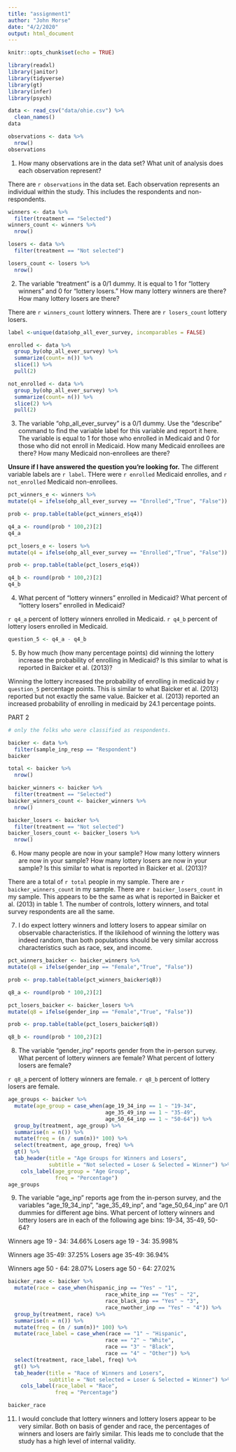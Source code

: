 ```yaml
---
title: "assignment1"
author: "John Morse"
date: "4/2/2020"
output: html_document
---
```


```r
knitr::opts_chunk$set(echo = TRUE)
```

```r
library(readxl)
library(janitor)
library(tidyverse)
library(gt)
library(infer)
library(psych)
```

```r
data <- read_csv("data/ohie.csv") %>% 
  clean_names()
data
```

```r
observations <- data %>% 
  nrow()
observations
```

1.	How many observations are in the data set? What unit of analysis does each observation represent?

There are `r observations` in the data set. Each observation represents an individual within the study. This includes the respondents and non-respondents.

```r
winners <- data %>% 
  filter(treatment == "Selected") 
winners_count <- winners %>% 
  nrow()

losers <- data %>% 
  filter(treatment == "Not selected") 

losers_count <- losers %>% 
  nrow()

```

2.	The variable “treatment” is a 0/1 dummy. It is equal to 1 for “lottery winners” and 0 for “lottery losers.” How many lottery winners are there? How many lottery losers are there?

There are `r winners_count` lottery winners. There are `r losers_count` lottery losers.

```r
label <-unique(data$ohp_all_ever_survey, incomparables = FALSE) 

enrolled <- data %>% 
  group_by(ohp_all_ever_survey) %>% 
  summarize(count= n()) %>%
  slice(1) %>% 
  pull(2)

not_enrolled <- data %>% 
  group_by(ohp_all_ever_survey) %>% 
  summarize(count= n()) %>%
  slice(2) %>% 
  pull(2)

```

3. The variable “ohp_all_ever_survey” is a 0/1 dummy. Use the “describe” command to find the variable label for this variable and report it here. The variable is equal to 1 for those who enrolled in Medicaid and 0 for those who did not enroll in Medicaid. How many Medicaid enrollees are there? How many Medicaid non-enrollees are there?

**Unsure if I have answered the question you're looking for.**
The different variable labels are `r label`. THere were `r enrolled` Medicaid enrolles, and `r not_enrolled` Medicaid non-enrollees.

```r
pct_winners_e <- winners %>% 
mutate(q4 = ifelse(ohp_all_ever_survey == "Enrolled","True", "False"))

prob <- prop.table(table(pct_winners_e$q4))

q4_a <- round(prob * 100,2)[2]
q4_a

pct_losers_e <- losers %>% 
mutate(q4 = ifelse(ohp_all_ever_survey == "Enrolled","True", "False"))

prob <- prop.table(table(pct_losers_e$q4))

q4_b <- round(prob * 100,2)[2]
q4_b

```
4.	What percent of “lottery winners” enrolled in Medicaid? What percent of “lottery losers” enrolled in Medicaid?

`r q4_a` percent of lottery winners enrolled in Medicaid. `r q4_b` percent of lottery losers enrolled in Medicaid.


```r
question_5 <- q4_a - q4_b
```

5.	By how much (how many percentage points) did winning the lottery increase the probability of enrolling in Medicaid? Is this similar to what is reported in Baicker et al. (2013)?

Winning the lottery increased the probability of enrolling in medicaid by `r question_5` percentage points. This is similar to what Baicker et al. (2013) reported but not exactly the same value. Baicker et al. (2013) reported an increased probability of enrolling in medicaid by 24.1 percentage points.

PART 2

```r
# only the folks who were classified as respondents.

baicker <- data %>% 
  filter(sample_inp_resp == "Respondent") 
baicker
```

```r

total <- baicker %>% 
  nrow()

baicker_winners <- baicker %>% 
  filter(treatment == "Selected") 
baicker_winners_count <- baicker_winners %>% 
  nrow()

baicker_losers <- baicker %>% 
  filter(treatment == "Not selected")
baicker_losers_count <- baicker_losers %>% 
  nrow()

```
6.	How many people are now in your sample? How many lottery winners are now in your sample? How many lottery losers are now in your sample? Is this similar to what is reported in Baicker et al. (2013)?

There are a total of `r total` people in my sample. There are `r baicker_winners_count` in my sample. There are `r baicker_losers_count` in my sample. This appears to be the same as what is reported in Baicker et al. (2013) in table 1. The number of controls, lottery winners, and total survey respondents are all the same.

7. I do expect lottery winners and lottery losers to appear similar on observable characteristics. If the likilehood of winning the lottery was indeed random, than both populations should be very similar accross characteristics such as race, sex, and income.

```r
pct_winners_baicker <- baicker_winners %>% 
mutate(q8 = ifelse(gender_inp == "Female","True", "False"))

prob <- prop.table(table(pct_winners_baicker$q8))

q8_a <- round(prob * 100,2)[2]

pct_losers_baicker <- baicker_losers %>% 
mutate(q8 = ifelse(gender_inp == "Female","True", "False"))

prob <- prop.table(table(pct_losers_baicker$q8))

q8_b <- round(prob * 100,2)[2]

```
8.	The variable “gender_inp” reports gender from the in-person survey. What percent of lottery winners are female? What percent of lottery losers are female?

`r q8_a` percent of lottery winners are female. `r q8_b` percent of lottery losers are female.

```r
age_groups <- baicker %>% 
  mutate(age_group = case_when(age_19_34_inp == 1 ~ "19-34",
                               age_35_49_inp == 1 ~ "35-49",
                               age_50_64_inp == 1 ~ "50-64")) %>% 
  group_by(treatment, age_group) %>%
  summarise(n = n()) %>%
  mutate(freq = (n / sum(n))* 100) %>% 
  select(treatment, age_group, freq) %>% 
  gt() %>% 
  tab_header(title = "Age Groups for Winners and Losers",
             subtitle = "Not selected = Loser & Selected = Winner") %>% 
    cols_label(age_group = "Age Group",
               freq = "Percentage")
age_groups

```

9.	The variable “age_inp” reports age from the in-person survey, and the variables “age_19_34_inp”, “age_35_49_inp”, and “age_50_64_inp” are 0/1 dummies for different age bins. What percent of lottery winners and lottery losers are in each of the following age bins: 19-34, 35-49, 50-64?

Winners age 19 - 34: 34.66%
Losers age 19 - 34: 35.998%

Winners age 35-49: 37.25%
Losers age 35-49: 36.94%

Winners age 50 - 64: 28.07%
Losers age 50 - 64: 27.02%

```r
baicker_race <- baicker %>% 
  mutate(race = case_when(hispanic_inp == "Yes" ~ "1",
                               race_white_inp == "Yes" ~ "2",
                               race_black_inp == "Yes" ~ "3",
                               race_nwother_inp == "Yes" ~ "4")) %>%
  group_by(treatment, race) %>%
  summarise(n = n()) %>%
  mutate(freq = (n / sum(n))* 100) %>%
  mutate(race_label = case_when(race == "1" ~ "Hispanic",
                               race == "2" ~ "White",
                               race == "3" ~ "Black",
                               race == "4" ~ "Other")) %>%
  select(treatment, race_label, freq) %>% 
  gt() %>% 
  tab_header(title = "Race of Winners and Losers",
             subtitle = "Not selected = Loser & Selected = Winner") %>% 
    cols_label(race_label = "Race",
               freq = "Percentage")

baicker_race
```

11. I would conclude that lottery winners and lottery losers appear to be very similar. Both on basis of gender and race, the percentages of winners and losers are fairly similar. This leads me to conclude that the study has a high level of internal validity.
